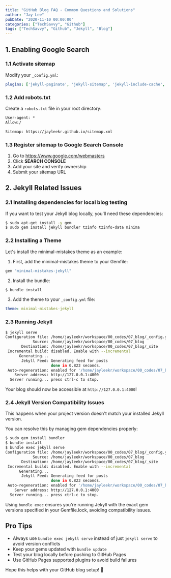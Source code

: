 ```yaml
---
title: "GitHub Blog FAQ - Common Questions and Solutions"
author: "Jay Lee"
pubDate: "2020-11-10 00:00:00"
categories: ["TechSavvy", "Github"]
tags: ["TechSavvy", "Github", "Jekyll", "Blog"]
---
```


## 1. Enabling Google Search

### 1.1 Activate sitemap

Modify your `_config.yml`:
``` yml
plugins: ['jekyll-paginate', 'jekyll-sitemap', 'jekyll-include-cache', 'jekyll-gist']
```

### 1.2 Add robots.txt

Create a `robots.txt` file in your root directory:
``` txt
User-agent: *
Allow:/

Sitemap: https://jayleekr.github.io/sitemap.xml
```

### 1.3 Register sitemap to Google Search Console

1. Go to https://www.google.com/webmasters
2. Click **SEARCH CONSOLE**
3. Add your site and verify ownership
4. Submit your sitemap URL

## 2. Jekyll Related Issues

### 2.1 Installing dependencies for local blog testing

If you want to test your Jekyll blog locally, you'll need these dependencies:

``` sh
$ sudo apt-get install -y gem 
$ sudo gem install jekyll bundler tzinfo tzinfo-data minima 
```

### 2.2 Installing a Theme

Let's install the minimal-mistakes theme as an example:

1. First, add the minimal-mistakes theme to your Gemfile:

``` sh
gem "minimal-mistakes-jekyll"
```

2. Install the bundle:
``` sh
$ bundle install 
```

3. Add the theme to your `_config.yml` file:
``` yml
theme: minimal-mistakes-jekyll
```

### 2.3 Running Jekyll

``` sh
$ jekyll serve
Configuration file: /home/jayleekr/workspace/00_codes/07_blog/_config.yml
            Source: /home/jayleekr/workspace/00_codes/07_blog
       Destination: /home/jayleekr/workspace/00_codes/07_blog/_site
 Incremental build: disabled. Enable with --incremental
      Generating... 
       Jekyll Feed: Generating feed for posts
                    done in 0.823 seconds.
 Auto-regeneration: enabled for '/home/jayleekr/workspace/00_codes/07_blog'
    Server address: http://127.0.0.1:4000
  Server running... press ctrl-c to stop.
```

Your blog should now be accessible at `http://127.0.0.1:4000`!

### 2.4 Jekyll Version Compatibility Issues

This happens when your project version doesn't match your installed Jekyll version.

You can resolve this by managing gem dependencies properly:

``` sh
$ sudo gem install bundler
$ bundle install
$ bundle exec jekyll serve
Configuration file: /home/jayleekr/workspace/00_codes/07_blog/_config.yml
            Source: /home/jayleekr/workspace/00_codes/07_blog
       Destination: /home/jayleekr/workspace/00_codes/07_blog/_site
 Incremental build: disabled. Enable with --incremental
      Generating... 
       Jekyll Feed: Generating feed for posts
                    done in 0.823 seconds.
 Auto-regeneration: enabled for '/home/jayleekr/workspace/00_codes/07_blog'
    Server address: http://127.0.0.1:4000
  Server running... press ctrl-c to stop.
```

Using `bundle exec` ensures you're running Jekyll with the exact gem versions specified in your Gemfile.lock, avoiding compatibility issues.

## Pro Tips

- Always use `bundle exec jekyll serve` instead of just `jekyll serve` to avoid version conflicts
- Keep your gems updated with `bundle update`
- Test your blog locally before pushing to GitHub Pages
- Use GitHub Pages supported plugins to avoid build failures

Hope this helps with your GitHub blog setup! 🚀